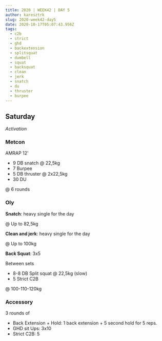 ```yaml
---
title: 2020 | WEEK42 | DAY 5
author: karesztrk
slug: 2020-week42-day5
date: 2020-10-17T05:07:43.956Z
tags:
  - c2b
  - strict
  - ghd
  - backextension
  - splitsquat
  - dumbell
  - squat
  - backsquat
  - clean
  - jerk
  - snatch
  - du
  - thruster
  - burpee
---
```


## Saturday

_Activation_

### Metcon

AMRAP 12'

- 9 DB snatch @ 22,5kg
- 7 Burpee
- 5 DB thruster @ 2x22,5kg
- 30 DU

@ 6 rounds

### Oly

**Snatch**: heavy single for the day

@ Up to 82,5kg

**Clean and jerk**: heavy single for the day

@ Up to 100kg

**Back Squat**: 3x5

Between sets

- 8-8 DB Split squat @ 22,5kg (slow)
- 5 Strict C2B

@ 100-110-120kg

### Accessory

3 rounds of

- Back Extension + Hold: 1 back extension + 5 second hold for 5 reps.
- GHD sit Ups: 3x10
- Strict C2B: 5
